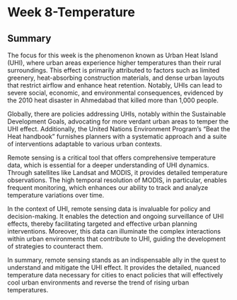 # Week 8-Temperature

## Summary

The focus for this week is the phenomenon known as Urban Heat Island (UHI), where urban areas experience higher temperatures than their rural surroundings. This effect is primarily attributed to factors such as limited greenery, heat-absorbing construction materials, and dense urban layouts that restrict airflow and enhance heat retention. Notably, UHIs can lead to severe social, economic, and environmental consequences, evidenced by the 2010 heat disaster in Ahmedabad that killed more than 1,000 people.

Globally, there are policies addressing UHIs, notably within the Sustainable Development Goals, advocating for more verdant urban areas to temper the UHI effect. Additionally, the United Nations Environment Program's "Beat the Heat handbook" furnishes planners with a systematic approach and a suite of interventions adaptable to various urban contexts.

Remote sensing is a critical tool that offers comprehensive temperature data, which is essential for a deeper understanding of UHI dynamics. Through satellites like Landsat and MODIS, it provides detailed temperature observations. The high temporal resolution of MODIS, in particular, enables frequent monitoring, which enhances our ability to track and analyze temperature variations over time.

In the context of UHI, remote sensing data is invaluable for policy and decision-making. It enables the detection and ongoing surveillance of UHI effects, thereby facilitating targeted and effective urban planning interventions. Moreover, this data can illuminate the complex interactions within urban environments that contribute to UHI, guiding the development of strategies to counteract them.

In summary, remote sensing stands as an indispensable ally in the quest to understand and mitigate the UHI effect. It provides the detailed, nuanced temperature data necessary for cities to enact policies that will effectively cool urban environments and reverse the trend of rising urban temperatures.

